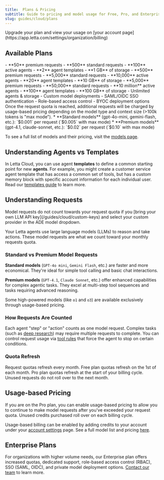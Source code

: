 ```yaml
---
title:  Plans & Pricing
subtitle: Guide to pricing and model usage for Free, Pro, and Enterprise plans
slug: guides/cloud/plans
---
```


<Note>
Upgrade your plan and view your usage on [your account page](https://app.letta.com/settings/organization/billing)
</Note>

## Available Plans

<CardGroup>
  <Card
    title="Free"
  >
    - **50** premium requests
    - **500** standard requests
    - **100** active agents
    - **2** agent templates
    - **1 GB** of storage
  </Card>
  <Card
    title="Pro ($20 / month)"
  >
    - **500** premium requests
    - **5,000** standard requests
    - **10,000** active agents
    - **20** agent templates
    - **10 GB** of storage
  </Card>
</CardGroup>
<CardGroup>
  <Card
    title="Scale ($750 / month)"
  >
    - **5,000** premium requests
    - **50,000** standard requests
    - **10 million** active agents
    - **100** agent templates
    - **100 GB** of storage
  </Card>
  <Card
    title="Enterprise ([contact us](https://forms.letta.com/request-demo))"
  >
    - Unlimited agents & storage
    - Custom model deployments
    - SAML/OIDC SSO authentication
    - Role-based access control
    - BYOC deployment options
  </Card>
</CardGroup>
Once the request quota is reached, additional requests will be charged by usage-based pricing depending on the model type and context size (>100k tokens is "max mode").
* **Standard models** (gpt-4o-mini, gemini-flash, etc.): `$0.001` per request (`$0.005` with max mode)
* **Premium models** (gpt-4.1, claude-sonnet, etc.): `$0.02` per request (`$0.10` with max mode)

To see a full list of models and their pricing, visit the [models page](https://app.letta.com/settings/organization/models).

## Understanding Agents vs Templates

In Letta Cloud, you can use agent **templates** to define a common starting point for new **agents**. For example, you might create a customer service agent template that has access a common set of tools, but has a custom memory block with specific account information for each individual user. Read our [templates guide](/guides/templates/overview) to learn more.

## Understanding Requests

<Info>
Model requests do not count towards your request quota if you [bring your own LLM API key](/guides/cloud/custom-keys) and select your custom provider in the ADE model dropdown.
</Info>

Your Letta agents use large language models (LLMs) to reason and take actions. These model requests are what we count toward your monthly requests quota.

### Standard vs Premium Model Requests

**Standard models** (`GPT-4o mini`, `Gemini Flash`, etc.) are faster and more economical. They're ideal for simple tool calling and basic chat interactions.

**Premium models** (`GPT-4.1`, `Claude Sonnet`, etc.) offer enhanced capabilities for complex agentic tasks. They excel at multi-step tool sequences and tasks requiring advanced reasoning.

Some high-powered models (like `o1` and `o3`) are available exclusively through usage-based pricing.

### How Requests Are Counted

Each agent "step" or "action" counts as one model request. Complex tasks (such as [deep research](https://github.com/letta-ai/agent-file/tree/main/deep_research_agent)) may require multiple requests to complete. You can control request usage via [tool rules](/guides/agents/tool-rules) that force the agent to stop on certain conditions.

### Quota Refresh

Request quotas refresh every month.
Free plan quotas refresh on the 1st of each month. Pro plan quotas refresh at the start of your billing cycle. Unused requests do not roll over to the next month.

## Usage-based Pricing

If you are on the Pro plan, you can enable usage-based pricing to allow you to continue to make model requests after you've exceeded your request quota. Unused credits purchased roll over on each billing cycle.

Usage-based billing can be enabled by adding credits to your account under your [account settings](https://app.letta.com/settings/organization/billing) page. See a full model list and pricing [here](https://app.letta.com/models).

## Enterprise Plans

For organizations with higher volume needs, our Enterprise plan offers increased quotas, dedicated support, role-based access control (RBAC), SSO (SAML, OIDC), and private model deployment options.
[Contact our team](https://forms.letta.com/request-demo) to learn more.
